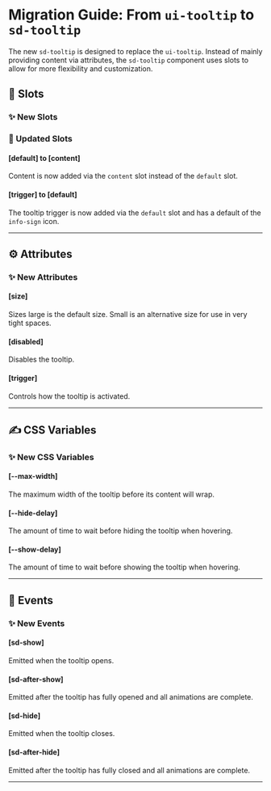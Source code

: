 # Migration Guide: From `ui-tooltip` to `sd-tooltip`

The new `sd-tooltip` is designed to replace the `ui-tooltip`. Instead of mainly providing content via attributes, the `sd-tooltip` component uses slots to allow for more flexibility and customization.

## 💾 Slots

### ✨ New Slots

### 🔀 Updated Slots

#### [default] to [content]

Content is now added via the `content` slot instead of the `default` slot.

#### [trigger] to [default]

The tooltip trigger is now added via the `default` slot and has a default of the `info-sign` icon.

<hr />

## ⚙️ Attributes

### ✨ New Attributes

#### [size]

Sizes large is the default size. Small is an alternative size for use in very tight spaces.

#### [disabled]

Disables the tooltip.

#### [trigger]

Controls how the tooltip is activated.

<hr />

## ✍️ CSS Variables

### ✨ New CSS Variables

#### [--max-width]

The maximum width of the tooltip before its content will wrap.

#### [--hide-delay]

The amount of time to wait before hiding the tooltip when hovering.

#### [--show-delay]

The amount of time to wait before showing the tooltip when hovering.

<hr />

## 🥳 Events

### ✨ New Events

#### [sd-show]

Emitted when the tooltip opens.

#### [sd-after-show]

Emitted after the tooltip has fully opened and all animations are complete.

#### [sd-hide]

Emitted when the tooltip closes.

#### [sd-after-hide]

Emitted after the tooltip has fully closed and all animations are complete.

<hr />
